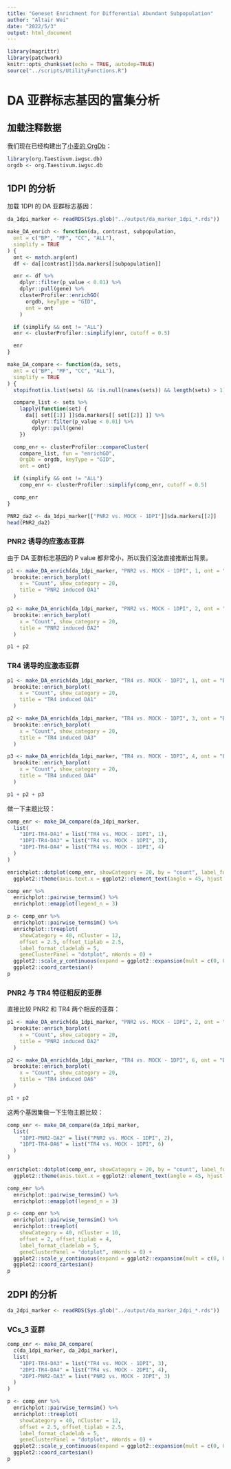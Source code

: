 ```yaml
---
title: "Geneset Enrichment for Differential Abundant Subpopulation"
author: "Altair Wei"
date: "2022/5/3"
output: html_document
---
```


```r
library(magrittr)
library(patchwork)
knitr::opts_chunk$set(echo = TRUE, autodep=TRUE)
source("../scripts/UtilityFunctions.R")
```

# DA 亚群标志基因的富集分析

## 加载注释数据

我们现在已经构建出了[小麦的 OrgDb](https://github.com/altairwei/org.Taestivum.iwgsc.db)：

```r
library(org.Taestivum.iwgsc.db)
orgdb <- org.Taestivum.iwgsc.db
```

## 1DPI 的分析

加载 1DPI 的 DA 亚群标志基因：

```r
da_1dpi_marker <- readRDS(Sys.glob("../output/da_marker_1dpi_*.rds"))
```

```r
make_DA_enrich <- function(da, contrast, subpopulation,
  ont = c("BP", "MF", "CC", "ALL"),
  simplify = TRUE
) {
  ont <- match.arg(ont)
  df <- da[[contrast]]$da.markers[[subpopulation]]

  enr <- df %>%
    dplyr::filter(p_value < 0.01) %>%
    dplyr::pull(gene) %>%
    clusterProfiler::enrichGO(
      orgdb, keyType = "GID",
      ont = ont
    )

  if (simplify && ont != "ALL")
  enr <- clusterProfiler::simplify(enr, cutoff = 0.5)

  enr
}

make_DA_compare <- function(da, sets,
  ont = c("BP", "MF", "CC", "ALL"),
  simplify = TRUE
) {
  stopifnot(is.list(sets) && !is.null(names(sets)) && length(sets) > 1)

  compare_list <- sets %>%
    lapply(function(set) {
      da[[ set[[1]] ]]$da.markers[[ set[[2]] ]] %>%
        dplyr::filter(p_value < 0.01) %>%
        dplyr::pull(gene)
    })

  comp_enr <- clusterProfiler::compareCluster(
    compare_list, fun = "enrichGO",
    OrgDb = orgdb, keyType = "GID",
    ont = ont)

  if (simplify && ont != "ALL")
    comp_enr <- clusterProfiler::simplify(comp_enr, cutoff = 0.5)

  comp_enr
}

PNR2_da2 <- da_1dpi_marker[["PNR2 vs. MOCK - 1DPI"]]$da.markers[[2]]
head(PNR2_da2)
```

### PNR2 诱导的应激态亚群

由于 DA 亚群标志基因的 P value 都非常小，所以我们没法直接推断出背景。

```r
p1 <- make_DA_enrich(da_1dpi_marker, "PNR2 vs. MOCK - 1DPI", 1, ont = "BP") %>%
  brookite::enrich_barplot(
    x = "Count", show_category = 20,
    title = "PNR2 induced DA1"
  )

p2 <- make_DA_enrich(da_1dpi_marker, "PNR2 vs. MOCK - 1DPI", 2, ont = "BP") %>%
  brookite::enrich_barplot(
    x = "Count", show_category = 20,
    title = "PNR2 induced DA2"
  )
```

```r
p1 + p2
```

### TR4 诱导的应激态亚群

```r
p1 <- make_DA_enrich(da_1dpi_marker, "TR4 vs. MOCK - 1DPI", 1, ont = "BP") %>%
  brookite::enrich_barplot(
    x = "Count", show_category = 20,
    title = "TR4 induced DA1"
  )

p2 <- make_DA_enrich(da_1dpi_marker, "TR4 vs. MOCK - 1DPI", 3, ont = "BP") %>%
  brookite::enrich_barplot(
    x = "Count", show_category = 20,
    title = "TR4 induced DA3"
  )

p3 <- make_DA_enrich(da_1dpi_marker, "TR4 vs. MOCK - 1DPI", 4, ont = "BP") %>%
  brookite::enrich_barplot(
    x = "Count", show_category = 20,
    title = "TR4 induced DA4"
  )

p1 + p2 + p3
```

做一下主题比较：

```r
comp_enr <- make_DA_compare(da_1dpi_marker,
  list(
    "1DPI-TR4-DA1" = list("TR4 vs. MOCK - 1DPI", 1),
    "1DPI-TR4-DA3" = list("TR4 vs. MOCK - 1DPI", 3),
    "1DPI-TR4-DA4" = list("TR4 vs. MOCK - 1DPI", 4)
  )
)
```

```r
enrichplot::dotplot(comp_enr, showCategory = 20, by = "count", label_format = 60) +
  ggplot2::theme(axis.text.x = ggplot2::element_text(angle = 45, hjust = 1))
```

```r
comp_enr %>%
  enrichplot::pairwise_termsim() %>%
  enrichplot::emapplot(legend_n = 3)
```

```r
p <- comp_enr %>%
  enrichplot::pairwise_termsim() %>%
  enrichplot::treeplot(
    showCategory = 40, nCluster = 12,
    offset = 2.5, offset_tiplab = 2.5,
    label_format_cladelab = 5,
    geneClusterPanel = "dotplot", nWords = 0) +
  ggplot2::scale_y_continuous(expand = ggplot2::expansion(mult = c(0, 0), add = c(6, 0))) +
  ggplot2::coord_cartesian()
p
```

### PNR2 与 TR4 特征相反的亚群

直接比较 PNR2 和 TR4 两个相反的亚群：

```r
p1 <- make_DA_enrich(da_1dpi_marker, "PNR2 vs. MOCK - 1DPI", 2, ont = "BP") %>%
  brookite::enrich_barplot(
    x = "Count", show_category = 20,
    title = "PNR2 induced DA2"
  )

p2 <- make_DA_enrich(da_1dpi_marker, "TR4 vs. MOCK - 1DPI", 6, ont = "BP") %>%
  brookite::enrich_barplot(
    x = "Count", show_category = 20,
    title = "TR4 induced DA6"
  )

p1 + p2
```

这两个基因集做一下生物主题比较：

```r
comp_enr <- make_DA_compare(da_1dpi_marker,
  list(
    "1DPI-PNR2-DA2" = list("PNR2 vs. MOCK - 1DPI", 2),
    "1DPI-TR4-DA6" = list("TR4 vs. MOCK - 1DPI", 6)
  )
)
```

```r
enrichplot::dotplot(comp_enr, showCategory = 20, by = "count", label_format = 60) +
  ggplot2::theme(axis.text.x = ggplot2::element_text(angle = 45, hjust = 1))
```

```r
comp_enr %>%
  enrichplot::pairwise_termsim() %>%
  enrichplot::emapplot(legend_n = 3)
```

```r
p <- comp_enr %>%
  enrichplot::pairwise_termsim() %>%
  enrichplot::treeplot(
    showCategory = 40, nCluster = 10,
    offset = 2, offset_tiplab = 4,
    label_format_cladelab = 5,
    geneClusterPanel = "dotplot", nWords = 0) +
  ggplot2::scale_y_continuous(expand = ggplot2::expansion(mult = c(0, 0), add = c(6, 0))) +
  ggplot2::coord_cartesian()
p
```

## 2DPI 的分析

```r
da_2dpi_marker <- readRDS(Sys.glob("../output/da_marker_2dpi_*.rds"))
```

### VCs_3 亚群

```r
comp_enr <- make_DA_compare(
  c(da_1dpi_marker, da_2dpi_marker),
  list(
    "1DPI-TR4-DA3" = list("TR4 vs. MOCK - 1DPI", 3),
    "2DPI-TR4-DA4" = list("TR4 vs. MOCK - 2DPI", 4),
    "2DPI-PNR2-DA3" = list("PNR2 vs. MOCK - 2DPI", 3)
  )
)
```

```r
p <- comp_enr %>%
  enrichplot::pairwise_termsim() %>%
  enrichplot::treeplot(
    showCategory = 40, nCluster = 12,
    offset = 2.5, offset_tiplab = 2.5,
    label_format_cladelab = 5,
    geneClusterPanel = "dotplot", nWords = 0) +
  ggplot2::scale_y_continuous(expand = ggplot2::expansion(mult = c(0, 0), add = c(6, 0))) +
  ggplot2::coord_cartesian()
p
```

